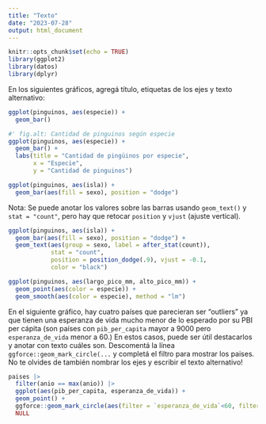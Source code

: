 ```yaml
---
title: "Texto"
date: "2023-07-28"
output: html_document
---
```


```r
knitr::opts_chunk$set(echo = TRUE)
library(ggplot2)
library(datos)
library(dplyr)
```


En los siguientes gráficos, agregá título, etiquetas de los ejes y texto alternativo: 

```r
ggplot(pinguinos, aes(especie)) +
  geom_bar() 
```


```r
#' fig.alt: Cantidad de pinguinos según especie
ggplot(pinguinos, aes(especie)) +
  geom_bar() +
  labs(title = "Cantidad de pingüinos por especie",
       x = "Especie",
       y = "Cantidad de pinguinos")
```


```r
ggplot(pinguinos, aes(isla)) +
  geom_bar(aes(fill = sexo), position = "dodge")
```


Nota: Se puede anotar los valores sobre las barras usando `geom_text()` y `stat = "count"`, pero hay que retocar `position` y `vjust` (ajuste vertical). 

```r
ggplot(pinguinos, aes(isla)) +
  geom_bar(aes(fill = sexo), position = "dodge") +
  geom_text(aes(group = sexo, label = after_stat(count)),
            stat = "count",
            position = position_dodge(.9), vjust = -0.1,
            color = "black")
```


```r
ggplot(pinguinos, aes(largo_pico_mm, alto_pico_mm)) +
  geom_point(aes(color = especie)) +
  geom_smooth(aes(color = especie), method = "lm")
```
 

En el siguiente gráfico, hay cuatro países que parecieran ser "outliers" ya que tienen una esperanza de vida mucho menor de lo esperado por su PBI per cápita (son países con `pib_per_capita` mayor a 9000 pero `esperanza_de_vida` menor a 60.)
En estos casos, puede ser útil destacarlos y anotar con texto cuáles son. 
Descomentá la línea `ggforce::geom_mark_circle(...` y completá el filtro para mostrar los paises.
No te olvides de también nombrar los ejes y escribir el texto alternativo!
 
```r
paises |> 
  filter(anio == max(anio)) |> 
  ggplot(aes(pib_per_capita, esperanza_de_vida)) +
  geom_point() +
  ggforce::geom_mark_circle(aes(filter = `esperanza_de_vida`<60, filter = `pib_per_capita` > 9000, label = pais, group = pais)) +
  NULL
  
  
```

